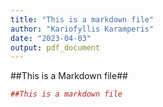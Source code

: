 ---
title: "This is a markdown file"
author: "Kariofyllis Karamperis"
date: "2023-04-03"
output: pdf_document
---



##This is a Markdown file##  


```{r}
##This is a markdown file
```

